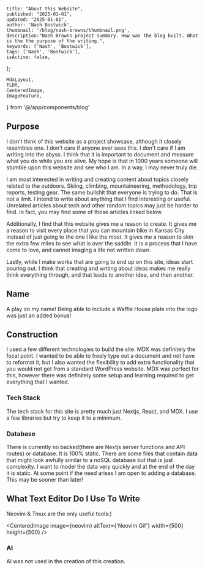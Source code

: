 
    title: "About this Website",
    published: "2025-01-01",
    updated: "2025-01-01",
    author: 'Nash Bostwick',
    thumbnail: '/blog/nash-browns/thumbnail.png',
    description:"Nash Browns project summary. How was the blog built. What is the the purpose of the writing.",
    keywords: ['Nash', 'Bostwick'],
    tags: ['Nash', 'Bostwick'],
    isActive: false,
};


    MdxLayout,
    TLDR,
    CenteredImage,
    ImageFeature,
} from '@/app/components/blog'


<ImageFeature
    title='Nash Browns Blog'
    image={featureImage}
/>

<MdxLayout>

<TLDR
text="My personal website that I use as a creative outlet and to publish art! Everything that you see on the blog was written or created by me. That includes all of the writing, art, even the website was written by me using some of my favorite technologies" />

## Purpose
I don't think of this website as a project showcase, although it closely resembles one. I don't care if anyone ever sees this. I don't care if I am writing into the abyss. I think that it is important to document and measure what you do while you are alive. My hope is that in 1000 years someone will stumble upon this website and see who I am. In a way, I may never truly die.

I am most interested in writing and creating content about topics closely related to the outdoors. Skiing, climbing, mountaineering, methodology, trip reports, testing gear. The same bullshit that everyone is trying to do. That is not a limit. I intend to write about anything that I find interesting or useful. Unrelated articles about tech and other random topics may just be harder to find. In fact, you may find some of those articles linked below.

Additionally, I find that this website gives me a reason to create. It gives me a reason to visit every place that you can mountain bike in Kansas City instead of just going to the one I like the most. It gives me a reason to skin the extra few miles to see what is over the saddle. It is a process that I have come to love, and cannot imaging a life not written down.

Lastly, while I make works that are going to end up on this site, ideas start pouring out. I think that creating and writing about ideas makes me really think everything through, and that leads to another idea, and then another. 

## Name
A play on my name! Being able to include a Waffle House plate into the logo was just an added bonus!

## Construction
I used a few different technologies to build the site. MDX was definitely the focal point. I wanted to be able to freely type out a document and not have to reformat it, but I also wanted the flexibility to add extra functionality that you would not get from a standard WordPress website. MDX was perfect for this, however there was definitely some setup and learning required to get everything that I wanted. 

### Tech Stack
The tech stack for this site is pretty much just Nextjs, React, and MDX. I use a few libraries but try to keep it to a minimum. 

### Database
There is currently no backed(there are Nextjs server functions and API routes) or database. It is 100% static. There are some files that contain data that might look awfully similar to a noSQL database but that is just complexity. I want to model the data very quickly and at the end of the day it is static. At some point if the need arises I am open to adding a database. This may be sooner than later!

## What Text Editor Do I Use To Write
Neovim & Tmux are the only useful tools:)

<CenteredImage image={neovim} altText={'Neovim Gif'}  width={500} height={500} />

### AI
AI was not used in the creation of this creation.

</MdxLayout>
